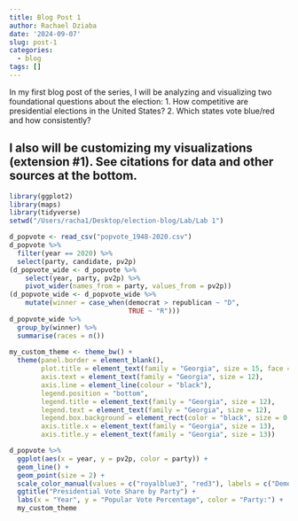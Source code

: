 ```yaml
---
title: Blog Post 1
author: Rachael Dziaba
date: '2024-09-07'
slug: post-1
categories:
  - blog
tags: []
---
```

In my first blog post of the series, I will be analyzing and visualizing two foundational questions about the election: 
   1. How competitive are presidential elections in the United States?
   2. Which states vote blue/red and how consistently?

I also will be customizing my visualizations (extension #1). See citations for data and other sources at the bottom.
---
```r
library(ggplot2)
library(maps)
library(tidyverse)
setwd("/Users/racha1/Desktop/election-blog/Lab/Lab 1")

d_popvote <- read_csv("popvote_1948-2020.csv")
d_popvote %>% 
  filter(year == 2020) %>% 
  select(party, candidate, pv2p)
(d_popvote_wide <- d_popvote %>%
    select(year, party, pv2p) %>%
    pivot_wider(names_from = party, values_from = pv2p))
(d_popvote_wide <- d_popvote_wide %>% 
    mutate(winner = case_when(democrat > republican ~ "D",
                              TRUE ~ "R")))
d_popvote_wide %>%
  group_by(winner) %>%
  summarise(races = n())
  
my_custom_theme <- theme_bw() + 
  theme(panel.border = element_blank(),
        plot.title = element_text(family = "Georgia", size = 15, face = "bold", hjust = 0.5),
        axis.text = element_text(family = "Georgia", size = 12),
        axis.line = element_line(colour = "black"),
        legend.position = "bottom",
        legend.title = element_text(family = "Georgia", size = 12),
        legend.text = element_text(family = "Georgia", size = 12),
        legend.box.background = element_rect(color = "black", size = 0.5), 
        axis.title.x = element_text(family = "Georgia", size = 13),
        axis.title.y = element_text(family = "Georgia", size = 13))

d_popvote %>%
  ggplot(aes(x = year, y = pv2p, color = party)) + 
  geom_line() +
  geom_point(size = 2) +
  scale_color_manual(values = c("royalblue3", "red3"), labels = c("Democrat", "Republican")) +
  ggtitle("Presidential Vote Share by Party") +
  labs(x = "Year", y = "Popular Vote Percentage", color = "Party:") +
  my_custom_theme
```

